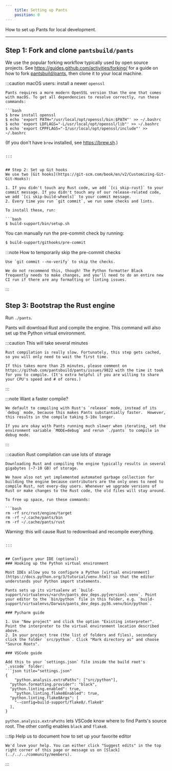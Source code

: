 ```yaml
---
    title: Setting up Pants
    position: 0
---
```



How to set up Pants for local development.

---

## Step 1: Fork and clone `pantsbuild/pants`

We use the popular forking workflow typically used by open source projects. See https://guides.github.com/activities/forking/ for a guide on how to fork [pantsbuild/pants](https://github.com/pantsbuild/pants), then clone it to your local machine.

:::caution macOS users: install a newer `openssl`

````
Pants requires a more modern OpenSSL version than the one that comes with macOS. To get all dependencies to resolve correctly, run these commands:

```bash
$ brew install openssl
$ echo 'export PATH="/usr/local/opt/openssl/bin:$PATH"' >> ~/.bashrc
$ echo 'export LDFLAGS="-L/usr/local/opt/openssl/lib"' >> ~/.bashrc
$ echo 'export CPPFLAGS="-I/usr/local/opt/openssl/include"' >> ~/.bashrc
````

(If you don't have `brew` installed, see https://brew.sh.)

````

:::


## Step 2: Set up Git hooks
We use two [Git hooks](https://git-scm.com/book/en/v2/Customizing-Git-Git-Hooks):

1. If you didn't touch any Rust code, we add `[ci skip-rust]` to your commit message. If you didn't touch any of our release-related code, we add `[ci skip-build-wheels]` to your commit message.
2. Every time you run `git commit`, we run some checks and lints.

To install these, run:

```bash
$ build-support/bin/setup.sh
````

You can manually run the pre-commit check by running:

```bash
$ build-support/githooks/pre-commit
```

:::note How to temporarily skip the pre-commit checks

```
Use `git commit --no-verify` to skip the checks.

We do not recommend this, though! The Python formatter Black frequently needs to make changes, and you'll need to do an entire new CI run if there are any formatting or linting issues.

```

:::

## Step 3: Bootstrap the Rust engine

Run `./pants`.

Pants will download Rust and compile the engine. This command will also set up the Python virtual environment.

:::caution This will take several minutes

```
Rust compilation is really slow. Fortunately, this step gets cached, so you will only need to wait the first time.

If this takes more than 25 minutes, please comment on https://github.com/pantsbuild/pants/issues/9822 with the time it took for you to compile. (It's extra helpful if you are willing to share your CPU's speed and # of cores.)

```

:::

:::note Want a faster compile?

```
We default to compiling with Rust's `release` mode, instead of its `debug` mode, because this makes Pants substantially faster.  However, this results in the compile taking 5-10x longer.

If you are okay with Pants running much slower when iterating, set the environment variable `MODE=debug` and rerun `./pants` to compile in debug mode.

```

:::

:::caution Rust compilation can use lots of storage

````
Downloading Rust and compiling the engine typically results in several gigabytes (~7-10 GB) of storage.

We have also not yet implemented automated garbage collection for building the engine because contributors are the only ones to need to compile Rust, not every-day users. Whenever we upgrade versions of Rust or make changes to the Rust code, the old files will stay around.

To free up space, run these commands:

```bash
rm -rf src/rust/engine/target
rm -rf ~/.cache/pants/bin
rm -rf ~/.cache/pants/rust
````

Warning: this will cause Rust to redownload and recompile everything.

````

:::


## Configure your IDE (optional)
### Hooking up the Python virtual environment

Most IDEs allow you to configure a Python [virtual environment](https://docs.python.org/3/tutorial/venv.html) so that the editor understands your Python import statements.

Pants sets up its virtualenv at `build-support/virtualenvs/<arch>/pants_dev_deps.py{version}.venv`. Point your editor to the `bin/python` file in this folder, e.g. `build-support/virtualenvs/Darwin/pants_dev_deps.py36.venv/bin/python`.

### Pycharm guide

1. Use "New project" and click the option "Existing interpreter". Point the interpreter to the virtual environment location described above.
2. In your project tree (the list of folders and files), secondary click the folder `src/python`. Click "Mark directory as" and choose "Source Roots".

### VSCode guide

Add this to your `settings.json` file inside the build root's `.vscode` folder:
```json title="settings.json"
{
	"python.analysis.extraPaths": ["src/python"],
  "python.formatting.provider": "black",
  "python.linting.enabled": true,
	"python.linting.flake8Enabled": true,
  "python.linting.flake8Args": [
  	"--config=build-support/flake8/.flake8"
  ],
}
````

`python.analysis.extraPaths` lets VSCode know where to find Pants's source root. The other config enables `black` and `flake8`.

:::tip Help us to document how to set up your favorite editor

```
We'd love your help. You can either click "Suggest edits" in the top right corner of this page or message us on [Slack](../../../community/members).

```

:::


